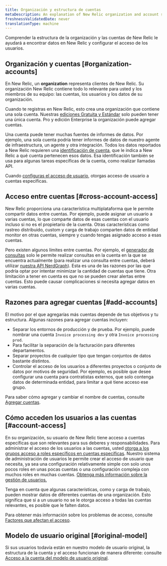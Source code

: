 ```yaml
---
title: Organización y estructura de cuentas
metaDescription: An explanation of New Relic organization and account structure.
freshnessValidatedDate: never
translationType: machine
---
```


Comprender la estructura de la organización y las cuentas de New Relic le ayudará a encontrar datos en New Relic y configurar el acceso de los usuarios.

## Organización y cuentas [#organization-accounts]

En New Relic, un <DNT>**organization**</DNT> representa clientes de New Relic. Su organización New Relic contiene todo lo relevante para usted y los miembros de su equipo: las cuentas, los usuarios y los datos de su organización.

Cuando te registras en New Relic, esto crea una organización que contiene una sola cuenta. Nuestras [ediciones Gratuita y Estándar](/docs/accounts/accounts-billing/new-relic-one-pricing-billing/new-relic-one-pricing-billing#editions) solo pueden tener una única cuenta. Pro y edición Enterprise la organización puede agregar cuentas.

Una cuenta puede tener muchas fuentes de informes de datos. Por ejemplo, una sola cuenta podría tener informes de datos de nuestro agente de infraestructura, un agente <InlinePopover type="apm"/>y otra integración. Todos los datos reportados a New Relic requieren una [identificación de cuenta](/docs/accounts/accounts-billing/account-structure/account-id), que le indica a New Relic a qué cuenta pertenecen esos datos. Esa identificación también se usa para algunas tareas específicas de la cuenta, como realizar llamadas API.

Cuando [configuras el acceso de usuario](#account-access), otorgas acceso de usuario a cuentas específicas.

## Acceso entre cuentas [#cross-account-access]

New Relic proporciona una característica multiplataforma que le permite compartir datos entre cuentas. Por ejemplo, puede asignar un usuario a varias cuentas, lo que comparte datos de esas cuentas con el usuario incluso si no es el propietario de la cuenta. Otras características como rastreo distribuido, custom <InlinePopover type="dashboards"/>y carga de trabajo comparten datos de entidad monitor en otras cuentas, siempre y cuando tengas asignado acceso a esas cuentas.

Pero existen algunos límites entre cuentas. Por ejemplo, el [generador de consultas](/docs/query-your-data/explore-query-data/query-builder/introduction-query-builder) solo le permite realizar consultas en la cuenta en la que se encuentra actualmente (para realizar una consulta entre cuentas, deberá utilizar [nuestra API NerdGraph](/docs/apis/nerdgraph/examples/nerdgraph-nrql-tutorial)). Esta es una de las razones por las que podría optar por intentar minimizar la cantidad de cuentas que tiene. Otra limitación a tener en cuenta es que no se pueden crear alertas entre cuentas. Esto puede causar complicaciones si necesita agregar datos en varias cuentas.

## Razones para agregar cuentas [#add-accounts]

El motivo por el que agregarías más cuentas depende de tus objetivos y tu estructura. Algunas razones para agregar cuentas incluyen:

* Separar los entornos de producción y de prueba. Por ejemplo, puede nombrar una cuenta `Invoice processing dev` y otra `Invoice processing prod`.
* Para facilitar la separación de la facturación para diferentes departamentos.
* Separar proyectos de cualquier tipo que tengan conjuntos de datos bastante distintos.
* Controlar el acceso de los usuarios a diferentes proyectos o conjunto de datos por motivos de seguridad. Por ejemplo, es posible que desee configurar una cuenta para contratistas externos, que solo contenga datos de determinada entidad, para limitar a qué tiene acceso ese grupo.

Para saber cómo agregar y cambiar el nombre de cuentas, consulte [Agregar cuentas](/docs/accounts/accounts-billing/account-structure/add-accounts).

## Cómo acceden los usuarios a las cuentas [#account-access]

En su organización, su usuario de New Relic tiene acceso a cuentas específicas que son relevantes para sus deberes y responsabilidades. Para administrar el acceso de los usuarios a las cuentas, usted [otorga a los grupos acceso a roles específicos en cuentas específicas](/docs/accounts/accounts-billing/new-relic-one-user-management/user-management-concepts#understand-concepts). Nuestro sistema de administración de usuarios le permite crear el acceso de usuario que necesita, ya sea una configuración relativamente simple con solo unos pocos roles en unas pocas cuentas o una configuración compleja con muchos roles en muchas cuentas. [Obtenga más información sobre la gestión de usuarios.](/docs/accounts/accounts-billing/new-relic-one-user-management)

Tenga en cuenta que algunas características, como <InlinePopover type="dashboards"/>y carga de trabajo, pueden mostrar datos de diferentes cuentas de una organización. Esto significa que si a un usuario no se le otorga acceso a todas las cuentas relevantes, es posible que le falten datos.

Para obtener más información sobre los problemas de acceso, consulte [Factores que afectan el acceso](/docs/accounts/accounts-billing/account-structure/factors-affecting-access-features-data/).

## Modelo de usuario original [#original-model]

Si sus usuarios todavía están en nuestro modelo de usuario original, la estructura de la cuenta y el acceso funcionan de manera diferente: consulte [Acceso a la cuenta del modelo de usuario original](/docs/accounts/original-accounts-billing/original-users-roles/original-account-structure).
